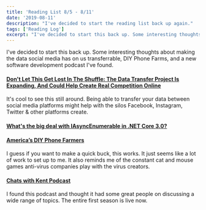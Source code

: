 ```yaml
---
title: 'Reading List 8/5 - 8/11'
date: '2019-08-11'
description: "I've decided to start the reading list back up again."
tags: ['Reading Log']
excerpt: "I've decided to start this back up. Some interesting thoughts about making the data social media has on us transferrable, DIY Phone Farms, and a new software development podcast I've found."
---
```


I've decided to start this back up. Some interesting thoughts about making the data social media has on us transferrable, DIY Phone Farms, and a new software development podcast I've found.

#### [Don't Let This Get Lost In The Shuffle: The Data Transfer Project Is Expanding, And Could Help Create Real Competition Online](https://www.techdirt.com/articles/20190731/17390142693/dont-let-this-get-lost-shuffle-data-transfer-project-is-expanding-could-help-create-real-competition-online.shtml)

It's cool to see this still around. Being able to transfer your data between social media platforms might help with the silos Facebook, Instagram, Twitter & other platforms create.

#### [What's the big deal with IAsyncEnumerable in .NET Core 3.0?](https://dev.to/dotnet/what-s-the-big-deal-with-iasyncenumerable-t-in-net-core-3-1eii)

#### [America’s DIY Phone Farmers](https://www.vice.com/en_us/article/d3naek/how-to-make-a-phone-farm)

I guess if you want to make a quick buck, this works. It just seems like a lot of work to set up to me. It also reminds me of the constant cat and mouse games anti-virus companies play with the virus creators.

#### [Chats with Kent Podcast](https://kentcdodds.com/chats-with-kent-podcast/)

I found this podcast and thought it had some great people on discussing a wide range of topics. The entire first season is live now.
